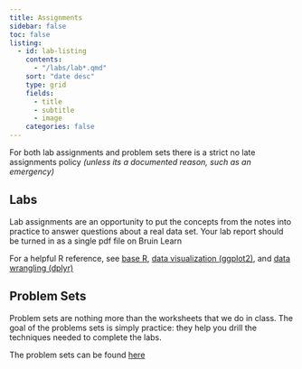 ```yaml
---
title: Assignments
sidebar: false
toc: false
listing:
  - id: lab-listing
    contents: 
      - "/labs/lab*.qmd"
    sort: "date desc"
    type: grid
    fields: 
      - title
      - subtitle
      - image
    categories: false 
---
```



For both lab assignments and problem sets there is a strict no late assignments policy *(unless its a documented reason, such as an emergency)*


## Labs

Lab assignments are an opportunity to put the concepts from the notes into practice to answer questions about a real data set. Your lab report should be turned in as a single pdf file on Bruin Learn

For a helpful R reference, see [base R](https://raw.githubusercontent.com/rstudio/cheatsheets/main/base-r.pdf), [data visualization (ggplot2)](https://raw.githubusercontent.com/rstudio/cheatsheets/main/data-visualization.pdf), and [data wrangling (dplyr)](https://raw.githubusercontent.com/rstudio/cheatsheets/main/data-transformation.pdf)



:::{#lab-listing}
:::


## Problem Sets

Problem sets are nothing more than the worksheets that we do in class. The goal of the problems sets is simply practice: they help you drill the techniques needed to complete the labs. 

The problem sets can be found [here](problem-sets.qmd)

